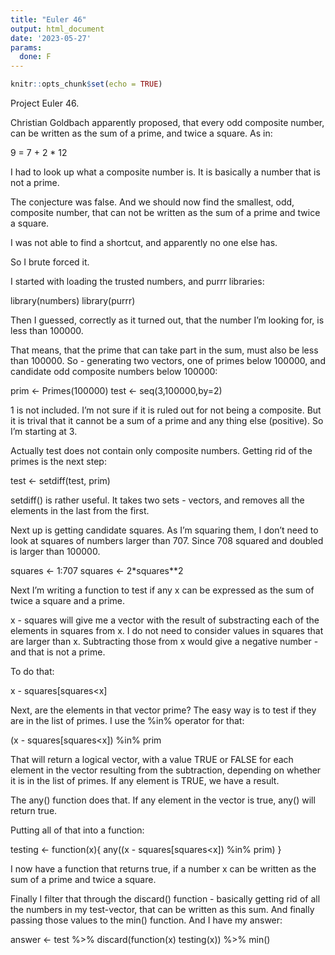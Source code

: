 ```yaml
---
title: "Euler 46"
output: html_document
date: '2023-05-27'
params:
  done: F
---
```


```r
knitr::opts_chunk$set(echo = TRUE)
```

Project Euler 46.

Christian Goldbach apparently proposed, that every odd composite number, can be written as the sum of a prime, and twice a square. As in:

9 = 7 + 2 * 12

I had to look up what a composite number is. It is basically a number that is not a prime.

The conjecture was false. And we should now find the smallest, odd, composite number, that can not be written as the sum of a prime and twice a square.

I was not able to find a shortcut, and apparently no one else has.

So I brute forced it.

I started with loading the trusted numbers, and purrr libraries:

library(numbers)
library(purrr)


Then I guessed, correctly as it turned out, that the number I'm looking for, is less than 100000.

That means, that the prime that can take part in the sum, must also be less than 100000. So - generating two vectors, one of primes below 100000, and candidate odd composite numbers below 100000:

prim <- Primes(100000)
test <- seq(3,100000,by=2)


1 is not included. I'm not sure if it is ruled out for not being a composite. But it is trival that it cannot be a sum of a prime and any thing else (positive). So I'm starting at 3.

Actually test does not contain only composite numbers. Getting rid of the primes is the next step:

test <- setdiff(test, prim)


setdiff() is rather useful. It takes two sets - vectors, and removes all the elements in the last from the first.

Next up is getting candidate squares.
As I'm squaring them, I don't need to look at squares of numbers larger than 707. Since 708 squared and doubled is larger than 100000.

squares <- 1:707
squares <- 2*squares**2


Next I'm writing a function to test if any x can be expressed as the sum of twice a square and a prime.

x - squares will give me a vector with the result of substracting each of the elements in squares from x. I do not need to consider values in squares that are larger than x. Subtracting those from x would give a negative number - and that is not a prime.

To do that:

x - squares[squares<x]

Next, are the elements in that vector prime? The easy way is to test if they are in the list of primes. I use the %in% operator for that:

(x - squares[squares<x]) %in% prim

That will return a logical vector, with a value TRUE or FALSE for each element in the vector resulting from the subtraction, depending on whether it is in the list of primes. If any element is TRUE, we have a result.

The any() function does that. If any element in the vector is true, any() will return true.

Putting all of that into a function:

testing <- function(x){
  any((x - squares[squares<x]) %in% prim)
}


I now have a function that returns true, if a number x can be written as the sum of a prime and twice a square.

Finally I filter that through the discard() function - basically getting rid of all the numbers in my test-vector, that can be written as this sum. And finally passing those values to the min() function. And I have my answer:

answer <- test %>%
  discard(function(x) testing(x)) %>%
  min()
